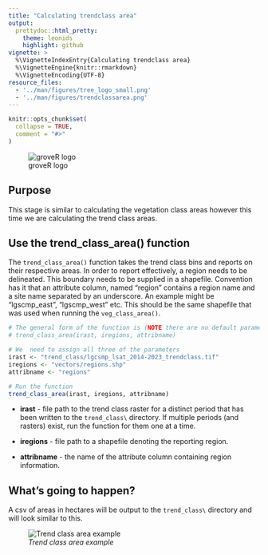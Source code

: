 ```yaml
---
title: "Calculating trendclass area"
output: 
  prettydoc::html_pretty:
    theme: leonids
    highlight: github
vignette: >
  %\VignetteIndexEntry{Calculating trendclass area}
  %\VignetteEngine{knitr::rmarkdown}
  %\VignetteEncoding{UTF-8}
resource_files:
  - '../man/figures/tree_logo_small.png'
  - '../man/figures/trendclassarea.png'
---
```


```r
knitr::opts_chunk$set(
  collapse = TRUE,
  comment = "#>"
)
```

![groveR logo](../man/figures/tree_logo_small.png)


## Purpose
This stage is similar to calculating the vegetation class areas however this time we 
are calculating the trend class areas.

## Use the trend_class_area() function
The `trend_class_area()` function takes the trend class bins and reports on their 
respective areas. In order to report effectively, a region needs to be delineated. 
This boundary needs to be supplied in a shapefile. Convention has it that an attribute column, 
named "region" contains a region name and a site name separated by an underscore. 
An example might be "lgscmp_east", "lgscmp_west" etc. This should be the same shapefile that was 
used when running the `veg_class_area()`.

```r
# The general form of the function is (NOTE there are no default parameters)
# trend_class_area(irast, iregions, attribname)

# We  need to assign all three of the parameters
irast <- "trend_class/lgcsmp_lsat_2014-2023_trendclass.tif"
iregions <- "vectors/regions.shp"
attribname <- "regions"

# Run the function
trend_class_area(irast, iregions, attribname)

```

* **irast** - file path to the trend class raster for a distinct period that has 
been written to the `trend_class\` directory. If multiple periods (and rasters) 
exist, run the function for them one at a time.

* **iregions** - file path to a shapefile denoting the reporting region.

* **attribname** - the name of the attribute column containing region information.

## What's going to happen?
A csv of areas in hectares will be output to the `trend_class\` directory and will look 
similar to this.

![*Trend class area example*](../man/figures/trendclassarea.png)
